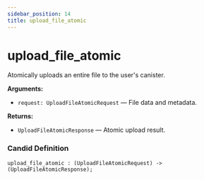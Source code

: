 ```yaml
---
sidebar_position: 14
title: upload_file_atomic
---
```

# upload_file_atomic

Atomically uploads an entire file to the user's canister.

**Arguments:**

- `request: UploadFileAtomicRequest` — File data and metadata.

**Returns:**

- `UploadFileAtomicResponse` — Atomic upload result.

### Candid Definition

```candid
upload_file_atomic : (UploadFileAtomicRequest) -> (UploadFileAtomicResponse);
```
